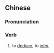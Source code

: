 {{also|推断}}
==Chinese==
{{zh-forms|s=推断}}

===Pronunciation===
{{zh-pron
|m=tuīduàn
|c=teoi1 dyun3
|mn=qz:thui-toǎn/tw,xm:thui-toàn/zz:chhui-toàn
|cat=v
}}

===Verb===
{{zh-verb}}

# to [[deduce]], to [[infer]]